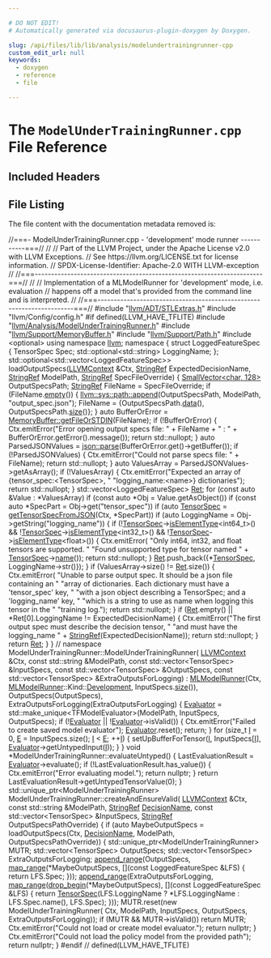 ```yaml
---

# DO NOT EDIT!
# Automatically generated via docusaurus-plugin-doxygen by Doxygen.

slug: /api/files/lib/lib/analysis/modelundertrainingrunner-cpp
custom_edit_url: null
keywords:
  - doxygen
  - reference
  - file

---
```





# The `ModelUnderTrainingRunner.cpp` File Reference

<DoxygenPage pluginConfig={pluginConfig}>



## Included Headers

<IncludesList>
<IncludesListItem
  filePath="llvm/ADT/STLExtras.h"
  permalink="/docs/api/files/include/include/llvm/include/llvm/adt/stlextras-h"
  isLocal="true" />
<IncludesListItem
  filePath="llvm/Config/config.h"
  permalink=""
  isLocal="true" />
</IncludesList>


## File Listing

The file content with the documentation metadata removed is:

<ProgramListing>

<Link id="l00001" /><CodeLine lineNumber="1"><Highlight kind="comment">//===- ModelUnderTrainingRunner.cpp - &#39;development&#39; mode runner -----------===//</Highlight><Highlight kind="normal"></Highlight></CodeLine>
<Link id="l00002" /><CodeLine lineNumber="2"><Highlight kind="normal"></Highlight><Highlight kind="comment">//</Highlight><Highlight kind="normal"></Highlight></CodeLine>
<Link id="l00003" /><CodeLine lineNumber="3"><Highlight kind="normal"></Highlight><Highlight kind="comment">// Part of the LLVM Project, under the Apache License v2.0 with LLVM Exceptions.</Highlight><Highlight kind="normal"></Highlight></CodeLine>
<Link id="l00004" /><CodeLine lineNumber="4"><Highlight kind="normal"></Highlight><Highlight kind="comment">// See https://llvm.org/LICENSE.txt for license information.</Highlight><Highlight kind="normal"></Highlight></CodeLine>
<Link id="l00005" /><CodeLine lineNumber="5"><Highlight kind="normal"></Highlight><Highlight kind="comment">// SPDX-License-Identifier: Apache-2.0 WITH LLVM-exception</Highlight><Highlight kind="normal"></Highlight></CodeLine>
<Link id="l00006" /><CodeLine lineNumber="6"><Highlight kind="normal"></Highlight><Highlight kind="comment">//</Highlight><Highlight kind="normal"></Highlight></CodeLine>
<Link id="l00007" /><CodeLine lineNumber="7"><Highlight kind="normal"></Highlight><Highlight kind="comment">//===----------------------------------------------------------------------===//</Highlight><Highlight kind="normal"></Highlight></CodeLine>
<Link id="l00008" /><CodeLine lineNumber="8"><Highlight kind="normal"></Highlight><Highlight kind="comment">//</Highlight><Highlight kind="normal"></Highlight></CodeLine>
<Link id="l00009" /><CodeLine lineNumber="9"><Highlight kind="normal"></Highlight><Highlight kind="comment">// Implementation of a MLModelRunner for &#39;development&#39; mode, i.e. evaluation</Highlight><Highlight kind="normal"></Highlight></CodeLine>
<Link id="l00010" /><CodeLine lineNumber="10"><Highlight kind="normal"></Highlight><Highlight kind="comment">// happens off a model that&#39;s provided from the command line and is interpreted.</Highlight><Highlight kind="normal"></Highlight></CodeLine>
<Link id="l00011" /><CodeLine lineNumber="11"><Highlight kind="normal"></Highlight><Highlight kind="comment">//</Highlight><Highlight kind="normal"></Highlight></CodeLine>
<Link id="l00012" /><CodeLine lineNumber="12"><Highlight kind="normal"></Highlight><Highlight kind="comment">//===----------------------------------------------------------------------===//</Highlight><Highlight kind="normal"></Highlight></CodeLine>
<Link id="l00013" /><CodeLine lineNumber="13"><Highlight kind="normal"></Highlight></CodeLine>
<Link id="l00014" /><CodeLine lineNumber="14"><Highlight kind="normal"></Highlight><Highlight kind="preprocessor">#include &quot;<a href="/docs/api/files/include/include/llvm/include/llvm/adt/stlextras-h">llvm/ADT/STLExtras.h</a>&quot;</Highlight><Highlight kind="normal"></Highlight></CodeLine>
<Link id="l00015" /><CodeLine lineNumber="15"><Highlight kind="normal"></Highlight><Highlight kind="preprocessor">#include &quot;llvm/Config/config.h&quot;</Highlight><Highlight kind="normal"></Highlight></CodeLine>
<Link id="l00016" /><CodeLine lineNumber="16"><Highlight kind="normal"></Highlight><Highlight kind="preprocessor">#if defined(LLVM&#95;HAVE&#95;TFLITE)</Highlight><Highlight kind="normal"></Highlight></CodeLine>
<Link id="l00017" /><CodeLine lineNumber="17"><Highlight kind="normal"></Highlight><Highlight kind="preprocessor">#include &quot;<a href="/docs/api/files/include/include/llvm/include/llvm/analysis/modelundertrainingrunner-h">llvm/Analysis/ModelUnderTrainingRunner.h</a>&quot;</Highlight><Highlight kind="normal"></Highlight></CodeLine>
<Link id="l00018" /><CodeLine lineNumber="18"><Highlight kind="normal"></Highlight><Highlight kind="preprocessor">#include &quot;<a href="/docs/api/files/include/include/llvm/include/llvm/support/memorybuffer-h">llvm/Support/MemoryBuffer.h</a>&quot;</Highlight><Highlight kind="normal"></Highlight></CodeLine>
<Link id="l00019" /><CodeLine lineNumber="19"><Highlight kind="normal"></Highlight><Highlight kind="preprocessor">#include &quot;<a href="/docs/api/files/include/include/llvm/include/llvm/support/path-h">llvm/Support/Path.h</a>&quot;</Highlight><Highlight kind="normal"></Highlight></CodeLine>
<Link id="l00020" /><CodeLine lineNumber="20"><Highlight kind="normal"></Highlight><Highlight kind="preprocessor">#include &lt;optional&gt;</Highlight><Highlight kind="normal"></Highlight></CodeLine>
<Link id="l00021" /><CodeLine lineNumber="21"><Highlight kind="normal"></Highlight></CodeLine>
<Link id="l00022" /><CodeLine lineNumber="22"><Highlight kind="normal"></Highlight><Highlight kind="keyword">using namespace </Highlight><Highlight kind="normal"><a href="/docs/api/namespaces/llvm">llvm</a>;</Highlight></CodeLine>
<Link id="l00023" /><CodeLine lineNumber="23"><Highlight kind="normal"></Highlight><Highlight kind="keyword">namespace </Highlight><Highlight kind="normal">&#123;</Highlight></CodeLine>
<Link id="l00024" /><CodeLine lineNumber="24"><Highlight kind="normal"></Highlight><Highlight kind="keyword">struct </Highlight><Highlight kind="normal">LoggedFeatureSpec &#123;</Highlight></CodeLine>
<Link id="l00025" /><CodeLine lineNumber="25"><Highlight kind="normal">  TensorSpec Spec;</Highlight></CodeLine>
<Link id="l00026" /><CodeLine lineNumber="26"><Highlight kind="normal">  std::optional&lt;std::string&gt; LoggingName;</Highlight></CodeLine>
<Link id="l00027" /><CodeLine lineNumber="27"><Highlight kind="normal">&#125;;</Highlight></CodeLine>
<Link id="l00028" /><CodeLine lineNumber="28"><Highlight kind="normal"></Highlight></CodeLine>
<Link id="l00029" /><CodeLine lineNumber="29"><Highlight kind="normal">std::optional&lt;std::vector&lt;LoggedFeatureSpec&gt;&gt;</Highlight></CodeLine>
<Link id="l00030" /><CodeLine lineNumber="30"><Highlight kind="normal">loadOutputSpecs(<a href="/docs/api/classes/llvm/llvmcontext">LLVMContext</a> &amp;Ctx, <a href="/docs/api/classes/llvm/stringref">StringRef</a> ExpectedDecisionName,</Highlight></CodeLine>
<Link id="l00031" /><CodeLine lineNumber="31"><Highlight kind="normal">                <a href="/docs/api/classes/llvm/stringref">StringRef</a> ModelPath, <a href="/docs/api/classes/llvm/stringref">StringRef</a> SpecFileOverride) &#123;</Highlight></CodeLine>
<Link id="l00032" /><CodeLine lineNumber="32"><Highlight kind="normal">  <a href="/docs/api/classes/llvm/smallvector">SmallVector&lt;char, 128&gt;</a> OutputSpecsPath;</Highlight></CodeLine>
<Link id="l00033" /><CodeLine lineNumber="33"><Highlight kind="normal">  <a href="/docs/api/classes/llvm/stringref">StringRef</a> FileName = SpecFileOverride;</Highlight></CodeLine>
<Link id="l00034" /><CodeLine lineNumber="34"><Highlight kind="normal">  </Highlight><Highlight kind="keywordflow">if</Highlight><Highlight kind="normal"> (FileName.<a href="/docs/api/classes/llvm/stringref/#a2dc80c585ad5882da8cae7b5968f7e74">empty</a>()) &#123;</Highlight></CodeLine>
<Link id="l00035" /><CodeLine lineNumber="35"><Highlight kind="normal">    <a href="/docs/api/namespaces/llvm/sys/path/#acb80894344c78dacf8d5ff8c23be697d">llvm::sys::path::append</a>(OutputSpecsPath, ModelPath, </Highlight><Highlight kind="stringliteral">&quot;output&#95;spec.json&quot;</Highlight><Highlight kind="normal">);</Highlight></CodeLine>
<Link id="l00036" /><CodeLine lineNumber="36"><Highlight kind="normal">    FileName = &#123;OutputSpecsPath.<a href="/docs/api/classes/llvm/smallvectortemplatecommon/#a7b68be12c974b6b70bc86062f221a344">data</a>(), OutputSpecsPath.<a href="/docs/api/classes/llvm/smallvectortemplatecommon/#a1c479a8c434377c2b8cb056bdfdfc201">size</a>()&#125;;</Highlight></CodeLine>
<Link id="l00037" /><CodeLine lineNumber="37"><Highlight kind="normal">  &#125;</Highlight></CodeLine>
<Link id="l00038" /><CodeLine lineNumber="38"><Highlight kind="normal"></Highlight></CodeLine>
<Link id="l00039" /><CodeLine lineNumber="39"><Highlight kind="normal">  </Highlight><Highlight kind="keyword">auto</Highlight><Highlight kind="normal"> BufferOrError = <a href="/docs/api/classes/llvm/memorybuffer/#a9c54e2428ad0163441789c281ca42ee4">MemoryBuffer::getFileOrSTDIN</a>(FileName);</Highlight></CodeLine>
<Link id="l00040" /><CodeLine lineNumber="40"><Highlight kind="normal">  </Highlight><Highlight kind="keywordflow">if</Highlight><Highlight kind="normal"> (!BufferOrError) &#123;</Highlight></CodeLine>
<Link id="l00041" /><CodeLine lineNumber="41"><Highlight kind="normal">    Ctx.emitError(</Highlight><Highlight kind="stringliteral">&quot;Error opening output specs file: &quot;</Highlight><Highlight kind="normal"> + FileName + </Highlight><Highlight kind="stringliteral">&quot; : &quot;</Highlight><Highlight kind="normal"> +</Highlight></CodeLine>
<Link id="l00042" /><CodeLine lineNumber="42"><Highlight kind="normal">                  BufferOrError.getError().message());</Highlight></CodeLine>
<Link id="l00043" /><CodeLine lineNumber="43"><Highlight kind="normal">    </Highlight><Highlight kind="keywordflow">return</Highlight><Highlight kind="normal"> std::nullopt;</Highlight></CodeLine>
<Link id="l00044" /><CodeLine lineNumber="44"><Highlight kind="normal">  &#125;</Highlight></CodeLine>
<Link id="l00045" /><CodeLine lineNumber="45"><Highlight kind="normal">  </Highlight><Highlight kind="keyword">auto</Highlight><Highlight kind="normal"> ParsedJSONValues = <a href="/docs/api/namespaces/llvm/json/#a15ac4901fb02274b34ca5df73bd40c25">json::parse</a>(BufferOrError.get()-&gt;getBuffer());</Highlight></CodeLine>
<Link id="l00046" /><CodeLine lineNumber="46"><Highlight kind="normal">  </Highlight><Highlight kind="keywordflow">if</Highlight><Highlight kind="normal"> (!ParsedJSONValues) &#123;</Highlight></CodeLine>
<Link id="l00047" /><CodeLine lineNumber="47"><Highlight kind="normal">    Ctx.emitError(</Highlight><Highlight kind="stringliteral">&quot;Could not parse specs file: &quot;</Highlight><Highlight kind="normal"> + FileName);</Highlight></CodeLine>
<Link id="l00048" /><CodeLine lineNumber="48"><Highlight kind="normal">    </Highlight><Highlight kind="keywordflow">return</Highlight><Highlight kind="normal"> std::nullopt;</Highlight></CodeLine>
<Link id="l00049" /><CodeLine lineNumber="49"><Highlight kind="normal">  &#125;</Highlight></CodeLine>
<Link id="l00050" /><CodeLine lineNumber="50"><Highlight kind="normal">  </Highlight><Highlight kind="keyword">auto</Highlight><Highlight kind="normal"> ValuesArray = ParsedJSONValues-&gt;getAsArray();</Highlight></CodeLine>
<Link id="l00051" /><CodeLine lineNumber="51"><Highlight kind="normal">  </Highlight><Highlight kind="keywordflow">if</Highlight><Highlight kind="normal"> (!ValuesArray) &#123;</Highlight></CodeLine>
<Link id="l00052" /><CodeLine lineNumber="52"><Highlight kind="normal">    Ctx.emitError(</Highlight><Highlight kind="stringliteral">&quot;Expected an array of &#123;tensor&#95;spec:&lt;TensorSpec&gt;, &quot;</Highlight><Highlight kind="normal"></Highlight></CodeLine>
<Link id="l00053" /><CodeLine lineNumber="53"><Highlight kind="normal">                  </Highlight><Highlight kind="stringliteral">&quot;logging&#95;name:&lt;name&gt;&#125; dictionaries&quot;</Highlight><Highlight kind="normal">);</Highlight></CodeLine>
<Link id="l00054" /><CodeLine lineNumber="54"><Highlight kind="normal">    </Highlight><Highlight kind="keywordflow">return</Highlight><Highlight kind="normal"> std::nullopt;</Highlight></CodeLine>
<Link id="l00055" /><CodeLine lineNumber="55"><Highlight kind="normal">  &#125;</Highlight></CodeLine>
<Link id="l00056" /><CodeLine lineNumber="56"><Highlight kind="normal">  std::vector&lt;LoggedFeatureSpec&gt; <a href="/docs/api/namespaces/llvm/mipsisd/#a422daf9aa810935178671306b651d69ba366e1eac31eeb1a1892d62ccfc0c8cf8">Ret</a>;</Highlight></CodeLine>
<Link id="l00057" /><CodeLine lineNumber="57"><Highlight kind="normal">  </Highlight><Highlight kind="keywordflow">for</Highlight><Highlight kind="normal"> (</Highlight><Highlight kind="keyword">const</Highlight><Highlight kind="normal"> </Highlight><Highlight kind="keyword">auto</Highlight><Highlight kind="normal"> &amp;Value : &#42;ValuesArray)</Highlight></CodeLine>
<Link id="l00058" /><CodeLine lineNumber="58"><Highlight kind="normal">    </Highlight><Highlight kind="keywordflow">if</Highlight><Highlight kind="normal"> (</Highlight><Highlight kind="keyword">const</Highlight><Highlight kind="normal"> </Highlight><Highlight kind="keyword">auto</Highlight><Highlight kind="normal"> &#42;Obj = Value.getAsObject())</Highlight></CodeLine>
<Link id="l00059" /><CodeLine lineNumber="59"><Highlight kind="normal">      </Highlight><Highlight kind="keywordflow">if</Highlight><Highlight kind="normal"> (</Highlight><Highlight kind="keyword">const</Highlight><Highlight kind="normal"> </Highlight><Highlight kind="keyword">auto</Highlight><Highlight kind="normal"> &#42;SpecPart = Obj-&gt;get(</Highlight><Highlight kind="stringliteral">&quot;tensor&#95;spec&quot;</Highlight><Highlight kind="normal">))</Highlight></CodeLine>
<Link id="l00060" /><CodeLine lineNumber="60"><Highlight kind="normal">        </Highlight><Highlight kind="keywordflow">if</Highlight><Highlight kind="normal"> (</Highlight><Highlight kind="keyword">auto</Highlight><Highlight kind="normal"> <a href="/docs/api/classes/llvm/tensorspec">TensorSpec</a> = <a href="/docs/api/namespaces/llvm/#a41d8f43db23dac7e866bba97c9ab171d">getTensorSpecFromJSON</a>(Ctx, &#42;SpecPart))</Highlight></CodeLine>
<Link id="l00061" /><CodeLine lineNumber="61"><Highlight kind="normal">          </Highlight><Highlight kind="keywordflow">if</Highlight><Highlight kind="normal"> (</Highlight><Highlight kind="keyword">auto</Highlight><Highlight kind="normal"> LoggingName = Obj-&gt;getString(</Highlight><Highlight kind="stringliteral">&quot;logging&#95;name&quot;</Highlight><Highlight kind="normal">)) &#123;</Highlight></CodeLine>
<Link id="l00062" /><CodeLine lineNumber="62"><Highlight kind="normal">            </Highlight><Highlight kind="keywordflow">if</Highlight><Highlight kind="normal"> (!<a href="/docs/api/classes/llvm/tensorspec">TensorSpec</a>-&gt;<a href="/docs/api/classes/llvm/tensorspec/#afa97f648a54777270589ff9aff36ebb6">isElementType</a>&lt;int64&#95;t&gt;() &amp;&amp;</Highlight></CodeLine>
<Link id="l00063" /><CodeLine lineNumber="63"><Highlight kind="normal">                !<a href="/docs/api/classes/llvm/tensorspec">TensorSpec</a>-&gt;<a href="/docs/api/classes/llvm/tensorspec/#afa97f648a54777270589ff9aff36ebb6">isElementType</a>&lt;int32&#95;t&gt;() &amp;&amp;</Highlight></CodeLine>
<Link id="l00064" /><CodeLine lineNumber="64"><Highlight kind="normal">                !<a href="/docs/api/classes/llvm/tensorspec">TensorSpec</a>-&gt;<a href="/docs/api/classes/llvm/tensorspec/#afa97f648a54777270589ff9aff36ebb6">isElementType</a>&lt;</Highlight><Highlight kind="keywordtype">float</Highlight><Highlight kind="normal">&gt;()) &#123;</Highlight></CodeLine>
<Link id="l00065" /><CodeLine lineNumber="65"><Highlight kind="normal">              Ctx.emitError(</Highlight></CodeLine>
<Link id="l00066" /><CodeLine lineNumber="66"><Highlight kind="normal">                  </Highlight><Highlight kind="stringliteral">&quot;Only int64, int32, and float tensors are supported. &quot;</Highlight><Highlight kind="normal"></Highlight></CodeLine>
<Link id="l00067" /><CodeLine lineNumber="67"><Highlight kind="normal">                  </Highlight><Highlight kind="stringliteral">&quot;Found unsupported type for tensor named &quot;</Highlight><Highlight kind="normal"> +</Highlight></CodeLine>
<Link id="l00068" /><CodeLine lineNumber="68"><Highlight kind="normal">                  <a href="/docs/api/classes/llvm/tensorspec">TensorSpec</a>-&gt;<a href="/docs/api/classes/llvm/tensorspec/#a0a8d71123d2154368bafb1c1e735ec4f">name</a>());</Highlight></CodeLine>
<Link id="l00069" /><CodeLine lineNumber="69"><Highlight kind="normal">              </Highlight><Highlight kind="keywordflow">return</Highlight><Highlight kind="normal"> std::nullopt;</Highlight></CodeLine>
<Link id="l00070" /><CodeLine lineNumber="70"><Highlight kind="normal">            &#125;</Highlight></CodeLine>
<Link id="l00071" /><CodeLine lineNumber="71"><Highlight kind="normal">            <a href="/docs/api/namespaces/llvm/mipsisd/#a422daf9aa810935178671306b651d69ba366e1eac31eeb1a1892d62ccfc0c8cf8">Ret</a>.push&#95;back(&#123;&#42;<a href="/docs/api/classes/llvm/tensorspec">TensorSpec</a>, LoggingName-&gt;str()&#125;);</Highlight></CodeLine>
<Link id="l00072" /><CodeLine lineNumber="72"><Highlight kind="normal">          &#125;</Highlight></CodeLine>
<Link id="l00073" /><CodeLine lineNumber="73"><Highlight kind="normal"></Highlight></CodeLine>
<Link id="l00074" /><CodeLine lineNumber="74"><Highlight kind="normal">  </Highlight><Highlight kind="keywordflow">if</Highlight><Highlight kind="normal"> (ValuesArray-&gt;size() != <a href="/docs/api/namespaces/llvm/mipsisd/#a422daf9aa810935178671306b651d69ba366e1eac31eeb1a1892d62ccfc0c8cf8">Ret</a>.size()) &#123;</Highlight></CodeLine>
<Link id="l00075" /><CodeLine lineNumber="75"><Highlight kind="normal">    Ctx.emitError(</Highlight></CodeLine>
<Link id="l00076" /><CodeLine lineNumber="76"><Highlight kind="normal">        </Highlight><Highlight kind="stringliteral">&quot;Unable to parse output spec. It should be a json file containing an &quot;</Highlight><Highlight kind="normal"></Highlight></CodeLine>
<Link id="l00077" /><CodeLine lineNumber="77"><Highlight kind="normal">        </Highlight><Highlight kind="stringliteral">&quot;array of dictionaries. Each dictionary must have a &#39;tensor&#95;spec&#39; key, &quot;</Highlight><Highlight kind="normal"></Highlight></CodeLine>
<Link id="l00078" /><CodeLine lineNumber="78"><Highlight kind="normal">        </Highlight><Highlight kind="stringliteral">&quot;with a json object describing a TensorSpec; and a &#39;logging&#95;name&#39; key, &quot;</Highlight><Highlight kind="normal"></Highlight></CodeLine>
<Link id="l00079" /><CodeLine lineNumber="79"><Highlight kind="normal">        </Highlight><Highlight kind="stringliteral">&quot;which is a string to use as name when logging this tensor in the &quot;</Highlight><Highlight kind="normal"></Highlight></CodeLine>
<Link id="l00080" /><CodeLine lineNumber="80"><Highlight kind="normal">        </Highlight><Highlight kind="stringliteral">&quot;training log.&quot;</Highlight><Highlight kind="normal">);</Highlight></CodeLine>
<Link id="l00081" /><CodeLine lineNumber="81"><Highlight kind="normal">    </Highlight><Highlight kind="keywordflow">return</Highlight><Highlight kind="normal"> std::nullopt;</Highlight></CodeLine>
<Link id="l00082" /><CodeLine lineNumber="82"><Highlight kind="normal">  &#125;</Highlight></CodeLine>
<Link id="l00083" /><CodeLine lineNumber="83"><Highlight kind="normal">  </Highlight><Highlight kind="keywordflow">if</Highlight><Highlight kind="normal"> (<a href="/docs/api/namespaces/llvm/mipsisd/#a422daf9aa810935178671306b651d69ba366e1eac31eeb1a1892d62ccfc0c8cf8">Ret</a>.empty() || &#42;Ret&#91;0&#93;.LoggingName != ExpectedDecisionName) &#123;</Highlight></CodeLine>
<Link id="l00084" /><CodeLine lineNumber="84"><Highlight kind="normal">    Ctx.emitError(</Highlight><Highlight kind="stringliteral">&quot;The first output spec must describe the decision tensor, &quot;</Highlight><Highlight kind="normal"></Highlight></CodeLine>
<Link id="l00085" /><CodeLine lineNumber="85"><Highlight kind="normal">                  </Highlight><Highlight kind="stringliteral">&quot;and must have the logging&#95;name &quot;</Highlight><Highlight kind="normal"> +</Highlight></CodeLine>
<Link id="l00086" /><CodeLine lineNumber="86"><Highlight kind="normal">                  <a href="/docs/api/classes/llvm/stringref">StringRef</a>(ExpectedDecisionName));</Highlight></CodeLine>
<Link id="l00087" /><CodeLine lineNumber="87"><Highlight kind="normal">    </Highlight><Highlight kind="keywordflow">return</Highlight><Highlight kind="normal"> std::nullopt;</Highlight></CodeLine>
<Link id="l00088" /><CodeLine lineNumber="88"><Highlight kind="normal">  &#125;</Highlight></CodeLine>
<Link id="l00089" /><CodeLine lineNumber="89"><Highlight kind="normal">  </Highlight><Highlight kind="keywordflow">return</Highlight><Highlight kind="normal"> <a href="/docs/api/namespaces/llvm/mipsisd/#a422daf9aa810935178671306b651d69ba366e1eac31eeb1a1892d62ccfc0c8cf8">Ret</a>;</Highlight></CodeLine>
<Link id="l00090" /><CodeLine lineNumber="90"><Highlight kind="normal">&#125;</Highlight></CodeLine>
<Link id="l00091" /><CodeLine lineNumber="91"><Highlight kind="normal">&#125; </Highlight><Highlight kind="comment">// namespace</Highlight><Highlight kind="normal"></Highlight></CodeLine>
<Link id="l00092" /><CodeLine lineNumber="92"><Highlight kind="normal"></Highlight></CodeLine>
<Link id="l00093" /><CodeLine lineNumber="93"><Highlight kind="normal">ModelUnderTrainingRunner::ModelUnderTrainingRunner(</Highlight></CodeLine>
<Link id="l00094" /><CodeLine lineNumber="94"><Highlight kind="normal">    <a href="/docs/api/classes/llvm/llvmcontext">LLVMContext</a> &amp;Ctx, </Highlight><Highlight kind="keyword">const</Highlight><Highlight kind="normal"> std::string &amp;ModelPath,</Highlight></CodeLine>
<Link id="l00095" /><CodeLine lineNumber="95"><Highlight kind="normal">    </Highlight><Highlight kind="keyword">const</Highlight><Highlight kind="normal"> std::vector&lt;TensorSpec&gt; &amp;InputSpecs,</Highlight></CodeLine>
<Link id="l00096" /><CodeLine lineNumber="96"><Highlight kind="normal">    </Highlight><Highlight kind="keyword">const</Highlight><Highlight kind="normal"> std::vector&lt;TensorSpec&gt; &amp;OutputSpecs,</Highlight></CodeLine>
<Link id="l00097" /><CodeLine lineNumber="97"><Highlight kind="normal">    </Highlight><Highlight kind="keyword">const</Highlight><Highlight kind="normal"> std::vector&lt;TensorSpec&gt; &amp;ExtraOutputsForLogging)</Highlight></CodeLine>
<Link id="l00098" /><CodeLine lineNumber="98"><Highlight kind="normal">    : <a href="/docs/api/classes/llvm/mlmodelrunner">MLModelRunner</a>(Ctx, <a href="/docs/api/classes/llvm/mlmodelrunner">MLModelRunner</a>::Kind::<a href="/docs/api/namespaces/llvm/#a239c4ac35d6028bfacaed4018d0488faa330f49df8243756a8a4dc7f7f7ee6dfe">Development</a>, InputSpecs.<a href="/docs/api/files/lib/lib/target/lib/target/nvptx/nvvmreflect-cpp/#ac934769d93af95250952646a3829df4c">size</a>()),</Highlight></CodeLine>
<Link id="l00099" /><CodeLine lineNumber="99"><Highlight kind="normal">      OutputSpecs(OutputSpecs), ExtraOutputsForLogging(ExtraOutputsForLogging) &#123;</Highlight></CodeLine>
<Link id="l00100" /><CodeLine lineNumber="100"><Highlight kind="normal">  <a href="/docs/api/classes/llvm/evaluator">Evaluator</a> =</Highlight></CodeLine>
<Link id="l00101" /><CodeLine lineNumber="101"><Highlight kind="normal">      std::make&#95;unique&lt;TFModelEvaluator&gt;(ModelPath, InputSpecs, OutputSpecs);</Highlight></CodeLine>
<Link id="l00102" /><CodeLine lineNumber="102"><Highlight kind="normal">  </Highlight><Highlight kind="keywordflow">if</Highlight><Highlight kind="normal"> (!<a href="/docs/api/classes/llvm/evaluator">Evaluator</a> || !<a href="/docs/api/classes/llvm/evaluator">Evaluator</a>-&gt;isValid()) &#123;</Highlight></CodeLine>
<Link id="l00103" /><CodeLine lineNumber="103"><Highlight kind="normal">    Ctx.emitError(</Highlight><Highlight kind="stringliteral">&quot;Failed to create saved model evaluator&quot;</Highlight><Highlight kind="normal">);</Highlight></CodeLine>
<Link id="l00104" /><CodeLine lineNumber="104"><Highlight kind="normal">    <a href="/docs/api/classes/llvm/evaluator">Evaluator</a>.reset();</Highlight></CodeLine>
<Link id="l00105" /><CodeLine lineNumber="105"><Highlight kind="normal">    </Highlight><Highlight kind="keywordflow">return</Highlight><Highlight kind="normal">;</Highlight></CodeLine>
<Link id="l00106" /><CodeLine lineNumber="106"><Highlight kind="normal">  &#125;</Highlight></CodeLine>
<Link id="l00107" /><CodeLine lineNumber="107"><Highlight kind="normal"></Highlight></CodeLine>
<Link id="l00108" /><CodeLine lineNumber="108"><Highlight kind="normal">  </Highlight><Highlight kind="keywordflow">for</Highlight><Highlight kind="normal"> (</Highlight><Highlight kind="keywordtype">size&#95;t</Highlight><Highlight kind="normal"> <a href="/docs/api/files/lib/lib/support/md5-cpp/#ac0eafdc9ee161b71e7af98af736952fd">I</a> = 0, <a href="/docs/api/files/lib/lib/ir/builtingcs-cpp/#abb2b3a60ccc38a28239e19a1646e0c8a">E</a> = InputSpecs.size(); <a href="/docs/api/files/lib/lib/support/md5-cpp/#ac0eafdc9ee161b71e7af98af736952fd">I</a> &lt; <a href="/docs/api/files/lib/lib/ir/builtingcs-cpp/#abb2b3a60ccc38a28239e19a1646e0c8a">E</a>; ++<a href="/docs/api/files/lib/lib/support/md5-cpp/#ac0eafdc9ee161b71e7af98af736952fd">I</a>) &#123;</Highlight></CodeLine>
<Link id="l00109" /><CodeLine lineNumber="109"><Highlight kind="normal">    setUpBufferForTensor(<a href="/docs/api/files/lib/lib/support/md5-cpp/#ac0eafdc9ee161b71e7af98af736952fd">I</a>, InputSpecs&#91;<a href="/docs/api/files/lib/lib/support/md5-cpp/#ac0eafdc9ee161b71e7af98af736952fd">I</a>&#93;, <a href="/docs/api/classes/llvm/evaluator">Evaluator</a>-&gt;getUntypedInput(<a href="/docs/api/files/lib/lib/support/md5-cpp/#ac0eafdc9ee161b71e7af98af736952fd">I</a>));</Highlight></CodeLine>
<Link id="l00110" /><CodeLine lineNumber="110"><Highlight kind="normal">  &#125;</Highlight></CodeLine>
<Link id="l00111" /><CodeLine lineNumber="111"><Highlight kind="normal">&#125;</Highlight></CodeLine>
<Link id="l00112" /><CodeLine lineNumber="112"><Highlight kind="normal"></Highlight></CodeLine>
<Link id="l00113" /><CodeLine lineNumber="113"><Highlight kind="normal"></Highlight><Highlight kind="keywordtype">void</Highlight><Highlight kind="normal"> &#42;ModelUnderTrainingRunner::evaluateUntyped() &#123;</Highlight></CodeLine>
<Link id="l00114" /><CodeLine lineNumber="114"><Highlight kind="normal">  LastEvaluationResult = <a href="/docs/api/classes/llvm/evaluator">Evaluator</a>-&gt;evaluate();</Highlight></CodeLine>
<Link id="l00115" /><CodeLine lineNumber="115"><Highlight kind="normal">  </Highlight><Highlight kind="keywordflow">if</Highlight><Highlight kind="normal"> (!LastEvaluationResult.has&#95;value()) &#123;</Highlight></CodeLine>
<Link id="l00116" /><CodeLine lineNumber="116"><Highlight kind="normal">    Ctx.emitError(</Highlight><Highlight kind="stringliteral">&quot;Error evaluating model.&quot;</Highlight><Highlight kind="normal">);</Highlight></CodeLine>
<Link id="l00117" /><CodeLine lineNumber="117"><Highlight kind="normal">    </Highlight><Highlight kind="keywordflow">return</Highlight><Highlight kind="normal"> </Highlight><Highlight kind="keyword">nullptr</Highlight><Highlight kind="normal">;</Highlight></CodeLine>
<Link id="l00118" /><CodeLine lineNumber="118"><Highlight kind="normal">  &#125;</Highlight></CodeLine>
<Link id="l00119" /><CodeLine lineNumber="119"><Highlight kind="normal">  </Highlight><Highlight kind="keywordflow">return</Highlight><Highlight kind="normal"> LastEvaluationResult-&gt;getUntypedTensorValue(0);</Highlight></CodeLine>
<Link id="l00120" /><CodeLine lineNumber="120"><Highlight kind="normal">&#125;</Highlight></CodeLine>
<Link id="l00121" /><CodeLine lineNumber="121"><Highlight kind="normal"></Highlight></CodeLine>
<Link id="l00122" /><CodeLine lineNumber="122"><Highlight kind="normal">std::unique&#95;ptr&lt;ModelUnderTrainingRunner&gt;</Highlight></CodeLine>
<Link id="l00123" /><CodeLine lineNumber="123"><Highlight kind="normal">ModelUnderTrainingRunner::createAndEnsureValid(</Highlight></CodeLine>
<Link id="l00124" /><CodeLine lineNumber="124"><Highlight kind="normal">    <a href="/docs/api/classes/llvm/llvmcontext">LLVMContext</a> &amp;Ctx, </Highlight><Highlight kind="keyword">const</Highlight><Highlight kind="normal"> std::string &amp;ModelPath, <a href="/docs/api/classes/llvm/stringref">StringRef</a> <a href="/docs/api/files/lib/lib/codegen/mlregallocevictadvisor-cpp/#af5e2460c58b78f9becd283f9f0dc70ee">DecisionName</a>,</Highlight></CodeLine>
<Link id="l00125" /><CodeLine lineNumber="125"><Highlight kind="normal">    </Highlight><Highlight kind="keyword">const</Highlight><Highlight kind="normal"> std::vector&lt;TensorSpec&gt; &amp;InputSpecs,</Highlight></CodeLine>
<Link id="l00126" /><CodeLine lineNumber="126"><Highlight kind="normal">    <a href="/docs/api/classes/llvm/stringref">StringRef</a> OutputSpecsPathOverride) &#123;</Highlight></CodeLine>
<Link id="l00127" /><CodeLine lineNumber="127"><Highlight kind="normal">  </Highlight><Highlight kind="keywordflow">if</Highlight><Highlight kind="normal"> (</Highlight><Highlight kind="keyword">auto</Highlight><Highlight kind="normal"> MaybeOutputSpecs = loadOutputSpecs(Ctx, <a href="/docs/api/files/lib/lib/codegen/mlregallocevictadvisor-cpp/#af5e2460c58b78f9becd283f9f0dc70ee">DecisionName</a>, ModelPath,</Highlight></CodeLine>
<Link id="l00128" /><CodeLine lineNumber="128"><Highlight kind="normal">                                              OutputSpecsPathOverride)) &#123;</Highlight></CodeLine>
<Link id="l00129" /><CodeLine lineNumber="129"><Highlight kind="normal">    std::unique&#95;ptr&lt;ModelUnderTrainingRunner&gt; MUTR;</Highlight></CodeLine>
<Link id="l00130" /><CodeLine lineNumber="130"><Highlight kind="normal">    std::vector&lt;TensorSpec&gt; OutputSpecs;</Highlight></CodeLine>
<Link id="l00131" /><CodeLine lineNumber="131"><Highlight kind="normal">    std::vector&lt;TensorSpec&gt; ExtraOutputsForLogging;</Highlight></CodeLine>
<Link id="l00132" /><CodeLine lineNumber="132"><Highlight kind="normal">    <a href="/docs/api/namespaces/llvm/#a39d3d23a084c4544ee5903203db10e8a">append&#95;range</a>(OutputSpecs,</Highlight></CodeLine>
<Link id="l00133" /><CodeLine lineNumber="133"><Highlight kind="normal">                 <a href="/docs/api/namespaces/llvm/#a51c7cbd21e1104ee6841c18d7daa6edb">map&#95;range</a>(&#42;MaybeOutputSpecs, &#91;&#93;(</Highlight><Highlight kind="keyword">const</Highlight><Highlight kind="normal"> LoggedFeatureSpec &amp;LFS) &#123;</Highlight></CodeLine>
<Link id="l00134" /><CodeLine lineNumber="134"><Highlight kind="normal">                   </Highlight><Highlight kind="keywordflow">return</Highlight><Highlight kind="normal"> LFS.Spec;</Highlight></CodeLine>
<Link id="l00135" /><CodeLine lineNumber="135"><Highlight kind="normal">                 &#125;));</Highlight></CodeLine>
<Link id="l00136" /><CodeLine lineNumber="136"><Highlight kind="normal">    <a href="/docs/api/namespaces/llvm/#a39d3d23a084c4544ee5903203db10e8a">append&#95;range</a>(ExtraOutputsForLogging,</Highlight></CodeLine>
<Link id="l00137" /><CodeLine lineNumber="137"><Highlight kind="normal">                 <a href="/docs/api/namespaces/llvm/#a51c7cbd21e1104ee6841c18d7daa6edb">map&#95;range</a>(<a href="/docs/api/namespaces/llvm/#a02981de53fb6ffd384d39addc4d25f37">drop&#95;begin</a>(&#42;MaybeOutputSpecs),</Highlight></CodeLine>
<Link id="l00138" /><CodeLine lineNumber="138"><Highlight kind="normal">                           &#91;&#93;(</Highlight><Highlight kind="keyword">const</Highlight><Highlight kind="normal"> LoggedFeatureSpec &amp;LFS) &#123;</Highlight></CodeLine>
<Link id="l00139" /><CodeLine lineNumber="139"><Highlight kind="normal">                             </Highlight><Highlight kind="keywordflow">return</Highlight><Highlight kind="normal"> <a href="/docs/api/classes/llvm/tensorspec">TensorSpec</a>(LFS.LoggingName</Highlight></CodeLine>
<Link id="l00140" /><CodeLine lineNumber="140"><Highlight kind="normal">                                                   ? &#42;LFS.LoggingName</Highlight></CodeLine>
<Link id="l00141" /><CodeLine lineNumber="141"><Highlight kind="normal">                                                   : LFS.Spec.name(),</Highlight></CodeLine>
<Link id="l00142" /><CodeLine lineNumber="142"><Highlight kind="normal">                                               LFS.Spec);</Highlight></CodeLine>
<Link id="l00143" /><CodeLine lineNumber="143"><Highlight kind="normal">                           &#125;));</Highlight></CodeLine>
<Link id="l00144" /><CodeLine lineNumber="144"><Highlight kind="normal"></Highlight></CodeLine>
<Link id="l00145" /><CodeLine lineNumber="145"><Highlight kind="normal">    MUTR.reset(</Highlight><Highlight kind="keyword">new</Highlight><Highlight kind="normal"> ModelUnderTrainingRunner(</Highlight></CodeLine>
<Link id="l00146" /><CodeLine lineNumber="146"><Highlight kind="normal">        Ctx, ModelPath, InputSpecs, OutputSpecs, ExtraOutputsForLogging));</Highlight></CodeLine>
<Link id="l00147" /><CodeLine lineNumber="147"><Highlight kind="normal">    </Highlight><Highlight kind="keywordflow">if</Highlight><Highlight kind="normal"> (MUTR &amp;&amp; MUTR-&gt;isValid())</Highlight></CodeLine>
<Link id="l00148" /><CodeLine lineNumber="148"><Highlight kind="normal">      </Highlight><Highlight kind="keywordflow">return</Highlight><Highlight kind="normal"> MUTR;</Highlight></CodeLine>
<Link id="l00149" /><CodeLine lineNumber="149"><Highlight kind="normal"></Highlight></CodeLine>
<Link id="l00150" /><CodeLine lineNumber="150"><Highlight kind="normal">    Ctx.emitError(</Highlight><Highlight kind="stringliteral">&quot;Could not load or create model evaluator.&quot;</Highlight><Highlight kind="normal">);</Highlight></CodeLine>
<Link id="l00151" /><CodeLine lineNumber="151"><Highlight kind="normal">    </Highlight><Highlight kind="keywordflow">return</Highlight><Highlight kind="normal"> </Highlight><Highlight kind="keyword">nullptr</Highlight><Highlight kind="normal">;</Highlight></CodeLine>
<Link id="l00152" /><CodeLine lineNumber="152"><Highlight kind="normal">  &#125;</Highlight></CodeLine>
<Link id="l00153" /><CodeLine lineNumber="153"><Highlight kind="normal">  Ctx.emitError(</Highlight><Highlight kind="stringliteral">&quot;Could not load the policy model from the provided path&quot;</Highlight><Highlight kind="normal">);</Highlight></CodeLine>
<Link id="l00154" /><CodeLine lineNumber="154"><Highlight kind="normal">  </Highlight><Highlight kind="keywordflow">return</Highlight><Highlight kind="normal"> </Highlight><Highlight kind="keyword">nullptr</Highlight><Highlight kind="normal">;</Highlight></CodeLine>
<Link id="l00155" /><CodeLine lineNumber="155"><Highlight kind="normal">&#125;</Highlight></CodeLine>
<Link id="l00156" /><CodeLine lineNumber="156"><Highlight kind="normal"></Highlight></CodeLine>
<Link id="l00157" /><CodeLine lineNumber="157"><Highlight kind="normal"></Highlight><Highlight kind="preprocessor">#endif </Highlight><Highlight kind="comment">// defined(LLVM&#95;HAVE&#95;TFLITE)</Highlight><Highlight kind="normal"></Highlight></CodeLine>

</ProgramListing>

</DoxygenPage>
